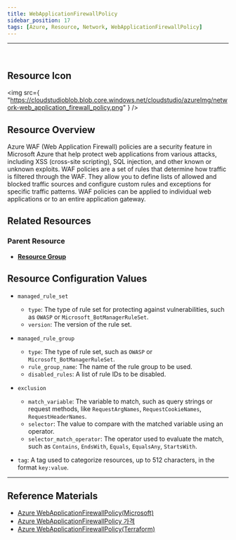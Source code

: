 ```yaml
---
title: WebApplicationFirewallPolicy
sidebar_position: 17
tags: [Azure, Resource, Network, WebApplicationFirewallPolicy]
---
```


<hr />
<br />

## Resource Icon

<img
    src={
        "https://cloudstudioblob.blob.core.windows.net/cloudstudio/azureImg/network-web_application_firewall_policy.png"
    }
/>

## Resource Overview

Azure WAF (Web Application Firewall) policies are a security feature in Microsoft Azure that help protect web applications from various attacks, including XSS (cross-site scripting), SQL injection, and other known or unknown exploits. 
WAF policies are a set of rules that determine how traffic is filtered through the WAF. They allow you to define lists of allowed and blocked traffic sources and configure custom rules and exceptions for specific traffic patterns. 
WAF policies can be applied to individual web applications or to an entire application gateway.

## Related Resources

### Parent Resource

-   [**Resource Group**](https://docs.cstudio.app/docs/resource/azure/Base/ResourceGroup)

## Resource Configuration Values

- `managed_rule_set`
    - `type`: The type of rule set for protecting against vulnerabilities, such as `OWASP` or `Microsoft_BotManagerRuleSet`.
    - `version`: The version of the rule set.

- `managed_rule_group`
    - `type`: The type of rule set, such as `OWASP` or `Microsoft_BotManagerRuleSet`.
    - `rule_group_name`: The name of the rule group to be used.
    - `disabled_rules`: A list of rule IDs to be disabled.

- `exclusion`
    - `match_variable`: The variable to match, such as query strings or request methods, like `RequestArgNames`, `RequestCookieNames`, `RequestHeaderNames`.
    - `selector`: The value to compare with the matched variable using an operator.
    - `selector_match_operator`: The operator used to evaluate the match, such as `Contains`, `EndsWith`, `Equals`, `EqualsAny`, `StartsWith`.

- `tag`: A tag used to categorize resources, up to 512 characters, in the format `key:value`.

---

## Reference Materials

-   [Azure WebApplicationFirewallPolicy(Microsoft)](https://learn.microsoft.com/ko-kr/azure/web-application-firewall/overview)
-   [Azure WebApplicationFirewallPolicy 가격](https://azure.microsoft.com/ko-kr/pricing/details/web-application-firewall/)
-   [Azure WebApplicationFirewallPolicy(Terraform)](https://registry.terraform.io/providers/hashicorp/azurerm/latest/docs/resources/web_application_firewall_policy)
